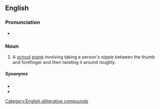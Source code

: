 ==English==

===Pronunciation===
* {{audio|En-au-titty twister.ogg|Audio (AU)|lang=en}}

===Noun===
{{en-noun}}

# {{lb|en|vulgar|slang}} A [[school]] [[prank]] involving taking a person's nipple between the thumb and forefinger and then twisting it around roughly.

=====Synonyms=====
* {{l|en|nipple cripple}}
* {{l|en|purple nurple}}

[[Category:English alliterative compounds]]